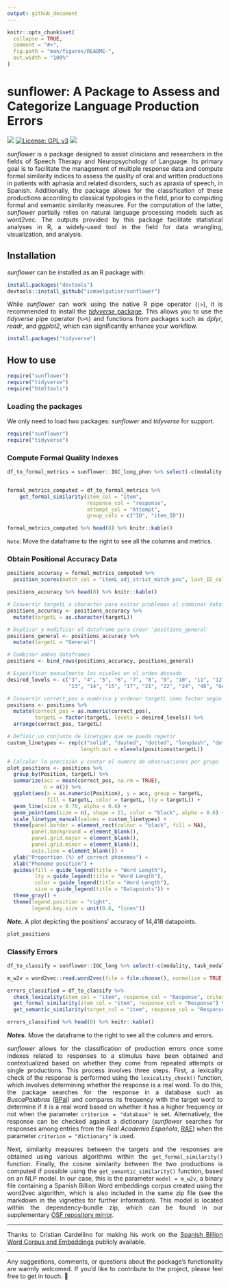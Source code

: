 ```yaml
---
output: github_document
---
```


<!-- README.md is generated from README.Rmd. Please edit that file -->

```r
knitr::opts_chunk$set(
  collapse = TRUE,
  comment = "#>",
  fig.path = "man/figures/README-",
  out.width = "100%"
)
```

# sunflower: A Package to Assess and Categorize Language Production Errors

<!-- badges start -->

![](https://img.shields.io/badge/sunflower-v._0.9.13-orange?style=flat&link=https%3A%2F%2Fgithub.com%2Fismaelgutier%2Fsunflower) [![License: GPL v3](https://img.shields.io/badge/License-GPLv3-blue.svg)](https://www.gnu.org/licenses/gpl-3.0) ![](https://img.shields.io/badge/Language-grey?style=flat&logo=R&color=grey&link=https%3A%2F%2Fwww.r-project.org%2F)

<!-- badges end -->

<div align="justify">

*sunflower* is a package designed to assist clinicians and researchers in the fields of Speech Therapy and Neuropsychology of Language. Its primary goal is to facilitate the management of multiple response data and compute formal similarity indices to assess the quality of oral and written productions in patients with aphasia and related disorders, such as apraxia of speech, in Spanish. Additionally, the package allows for the classification of these productions according to classical typologies in the field, prior to computing formal and semantic similarity measures. For the computation of the latter, *sunflower* partially relies on natural language processing models such as word2vec. The outputs provided by this package facilitate statistical analyses in R, a widely-used tool in the field for data wrangling, visualization, and analysis.

## Installation

*sunflower* can be installed as an R package with:

```r
install.packages("devtools")
devtools::install_github("ismaelgutier/sunflower")
```
While *sunflower* can work using the native R pipe operator (`|>`), it is recommended to install the [*tidyverse* package](https://www.tidyverse.org/). This allows you to use the *tidyverse* pipe operator (`%>%`) and functions from packages such as *dplyr*, *readr*, and *ggplot2*, which can significantly enhance your workflow.

```r
install.packages("tidyverse")
```

## How to use

```r
require("sunflower")
require("tidyverse")
require("htmltools")
```

### Loading the packages

We only need to load two packages: *sunflower* and *tidyverse* for support.

```r
require("sunflower")
require("tidyverse")
```

### Compute Formal Quality Indexes

```r
df_to_formal_metrics = sunflower::IGC_long_phon %>% select(-c(modality, task_modality,task_type, test, task))


formal_metrics_computed = df_to_formal_metrics %>% 
    get_formal_similarity(item_col = "item", 
                          response_col = "response",
                          attempt_col = "Attempt",
                          group_cols = c("ID", "item_ID"))

formal_metrics_computed %>% head(8) %>% knitr::kable()

```
`Note`: Move the dataframe to the right to see all the columns and metrics.


### Obtain Positional Accuracy Data

```r
positions_accuracy = formal_metrics_computed %>% 
  position_scores(match_col = "itemL_adj_strict_match_pos", last_ID_col = "targetL")

positions_accuracy %>% head(8) %>% knitr::kable()
```
```r
# Convertir targetL a character para evitar problemas al combinar dataframes
positions_accuracy <- positions_accuracy %>%
  mutate(targetL = as.character(targetL))

# Duplicar y modificar el dataframe para crear 'positions_general'
positions_general <- positions_accuracy %>%
  mutate(targetL = "General")

# Combinar ambos dataframes
positions <- bind_rows(positions_accuracy, positions_general)

# Especificar manualmente los niveles en el orden deseado
desired_levels <- c("3", "4", "5", "6", "7", "8", "9", "10", "11", "12",
                    "13", "14", "15", "17", "21", "22", "24", "48", "General")

# Convertir correct_pos a numérico y ordenar targetL como factor según desired_levels
positions <- positions %>%
  mutate(correct_pos = as.numeric(correct_pos),
         targetL = factor(targetL, levels = desired_levels)) %>%
  arrange(correct_pos, targetL)

# Definir un conjunto de linetypes que se pueda repetir
custom_linetypes <- rep(c("solid", "dashed", "dotted", "longdash", "dotdash"),
                        length.out = nlevels(positions$targetL))

# Calcular la precisión y contar el número de observaciones por grupo
plot_positions <- positions %>%
  group_by(Position, targetL) %>%
  summarize(acc = mean(correct_pos, na.rm = TRUE),
            n = n()) %>%
  ggplot(aes(x = as.numeric(Position), y = acc, group = targetL,
             fill = targetL, color = targetL, lty = targetL)) +
  geom_line(size = 0.70, alpha = 0.6) +
  geom_point(aes(size = n), shape = 21, color = "black", alpha = 0.6) +
  scale_linetype_manual(values = custom_linetypes) +
  theme(panel.border = element_rect(colour = "black", fill = NA),
        panel.background = element_blank(),
        panel.grid.major = element_blank(),
        panel.grid.minor = element_blank(),
        axis.line = element_blank()) +
  ylab("Proportion (%) of correct phonemes") +
  xlab("Phoneme position") +
  guides(fill = guide_legend(title = "Word Length"),
         lty = guide_legend(title = "Word Length"),
         color = guide_legend(title = "Word Length"),
         size = guide_legend(title = "Datapoints")) + 
  theme_gray() +
  theme(legend.position = "right",
        legend.key.size = unit(0.6, "lines"))

```

***Note.*** A plot depicting the positions' accuracy of 14,418 datapoints.

```r
plot_positions
```

### Classify Errors

```r
df_to_classify = sunflower::IGC_long %>% select(-c(modality, task_modality,task_type, test, task))

m_w2v = word2vec::read.word2vec(file = file.choose(), normalize = TRUE)
```

```r
errors_classified = df_to_classify %>% 
  check_lexicality(item_col = "item", response_col = "Response", criterion = "database") %>%
  get_formal_similarity(item_col = "item", response_col = "Response") %>%
  get_semantic_similarity(target_col = "item", response_col = "Response", model = m_w2v)

errors_classified %>% head(8) %>% knitr::kable()
```

***Notes.*** Move the dataframe to the right to see all the columns and errors.

*sunflower* allows for the classification of production errors once some indexes related to responses to a stimulus have been obtained and contextualized based on whether they come from repeated attempts or single productions. This process involves three steps. First, a lexicality check of the response is performed using the `lexicality_check()` function, which involves determining whether the response is a real word. To do this, the package searches for the response in a database such as *BuscaPalabras* ([BPal](https://www.uv.es/~mperea/Davis_Perea_in_press.pdf)) and compares its frequency with the target word to determine if it is a real word based on whether it has a higher frequency or not when the parameter `criterion = "database"` is set. Alternatively, the response can be checked against a dictionary (*sunflower* searches for responses among entries from the *Real Academia Española*, [RAE](https://www.rae.es/)) when the parameter `criterion = "dictionary"` is used.

Next, similarity measures between the targets and the responses are obtained using various algorithms within the `get_formal_similarity()` function. Finally, the cosine similarity between the two productions is computed if possible using the `get_semantic_similarity()` function, based on an NLP model. In our case, this is the parameter `model = m_w2v`, a binary file containing a Spanish Billion Word embeddings corpus created using the word2vec algorithm, which is also included in the same zip file (see the markdown in the vignettes for further information). This model is located within the dependency-bundle zip, which can be found in our supplementary [OSF repository mirror](https://osf.io/akuxv/).

----

Thanks to Cristian Cardellino for making his work on the [Spanish Billion Word Corpus and Embeddings](https://crscardellino.github.io/SBWCE/) publicly available.

----

Any suggestions, comments, or questions about the package's functionality are warmly welcomed. If you’d like to contribute to the project, please feel free to get in touch. 🌻

